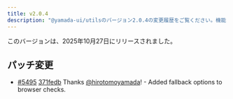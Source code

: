 ```yaml
---
title: v2.0.4
description: "@yamada-ui/utilsのバージョン2.0.4の変更履歴をご覧ください。機能・バグ修正・改善点についてご確認ください。"
---
```


このバージョンは、2025年10月27日にリリースされました。

## パッチ変更

- [#5495](https://github.com/yamada-ui/yamada-ui/pull/5495) [371fedb](https://github.com/yamada-ui/yamada-ui/commit/371fedbc66a67ee69d2bcc1a51d2b94ebd26d0ab) Thanks [@hirotomoyamada](https://github.com/hirotomoyamada)! - Added fallback options to browser checks.
